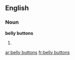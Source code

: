 ==English==

===Noun===
'''belly buttons'''

# {{plural of|[[belly button]]}}

[[ar:belly buttons]]
[[fr:belly buttons]]